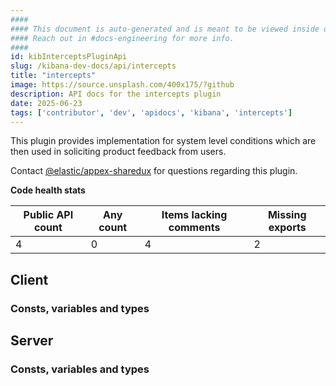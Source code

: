 ```yaml
---
####
#### This document is auto-generated and is meant to be viewed inside our experimental, new docs system.
#### Reach out in #docs-engineering for more info.
####
id: kibInterceptsPluginApi
slug: /kibana-dev-docs/api/intercepts
title: "intercepts"
image: https://source.unsplash.com/400x175/?github
description: API docs for the intercepts plugin
date: 2025-06-23
tags: ['contributor', 'dev', 'apidocs', 'kibana', 'intercepts']
---
```


This plugin provides implementation for system level conditions which are then used in soliciting product feedback from users.

Contact [@elastic/appex-sharedux](https://github.com/orgs/elastic/teams/appex-sharedux) for questions regarding this plugin.

**Code health stats**

| Public API count  | Any count | Items lacking comments | Missing exports |
|-------------------|-----------|------------------------|-----------------|
| 4 | 0 | 4 | 2 |

## Client

### Consts, variables and types
<DocDefinitionList data={interceptsObj.client.misc}/>

## Server

### Consts, variables and types
<DocDefinitionList data={interceptsObj.server.misc}/>

